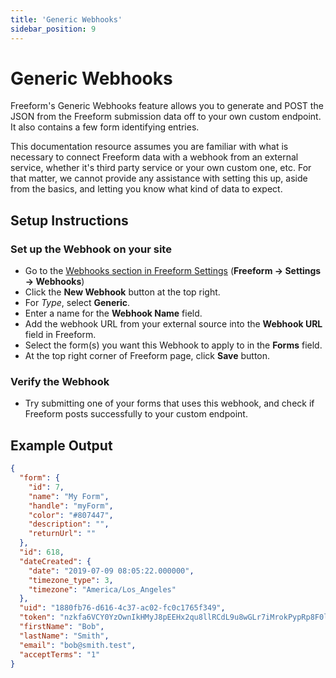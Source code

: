 ```yaml
---
title: 'Generic Webhooks'
sidebar_position: 9
---
```



# Generic Webhooks<Badge type="pro" text="Pro" />

Freeform's Generic Webhooks feature allows you to generate and POST the JSON from the Freeform submission data off to your own custom endpoint. It also contains a few form identifying entries.

This documentation resource assumes you are familiar with what is necessary to connect Freeform data with a webhook from an external service, whether it's third party service or your own custom one, etc. For that matter, we cannot provide any assistance with setting this up, aside from the basics, and letting you know what kind of data to expect.

## Setup Instructions

<VerticalStepWrapper>
<StepMarkdown>

### Set up the Webhook on your site

- Go to the [Webhooks section in Freeform Settings](../configuration/settings.mdx#webhooks) (**Freeform → Settings → Webhooks**)
- Click the **New Webhook** button at the top right.
- For _Type_, select **Generic**.
- Enter a name for the **Webhook Name** field.
- Add the webhook URL from your external source into the **Webhook URL** field in Freeform.
- Select the form(s) you want this Webhook to apply to in the **Forms** field.
- At the top right corner of Freeform page, click **Save** button.

</StepMarkdown>
<StepMarkdown>

### Verify the Webhook

- Try submitting one of your forms that uses this webhook, and check if Freeform posts successfully to your custom endpoint.

</StepMarkdown>
</VerticalStepWrapper>

## Example Output

```json showLineNumbers
{
  "form": {
    "id": 7,
    "name": "My Form",
    "handle": "myForm",
    "color": "#807447",
    "description": "",
    "returnUrl": ""
  },
  "id": 618,
  "dateCreated": {
    "date": "2019-07-09 08:05:22.000000",
    "timezone_type": 3,
    "timezone": "America/Los_Angeles"
  },
  "uid": "1880fb76-d616-4c37-ac02-fc0c1765f349",
  "token": "nzkfa6VCY0YzOwnIkHMyJ8pEEHx2qu8llRCdL9u8wGLr7iMrokPypRp8F0lQwfm6zLibTXKKihdCJ1V4Iq5uprtyajz7MGtXVUq2",
  "firstName": "Bob",
  "lastName": "Smith",
  "email": "bob@smith.test",
  "acceptTerms": "1"
}
```
